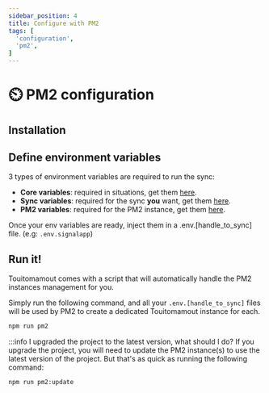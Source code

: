 ```yaml
---
sidebar_position: 4
title: Configure with PM2
tags: [
  'configuration',
  'pm2',
]
---
```


# ⏲️ PM2 configuration

## Installation
<SectionPullInstallProject/>

## Define environment variables
3 types of environment variables are required to run the sync:
- **Core variables**: required in situations, get them [here](/docs/resources/environment-variables#core-variables).
- **Sync variables**: required for the sync **you** want, get them [here](/docs/resources/environment-variables#synchronization-).
- **PM2 variables**: required for the PM2 instance, get them [here](/docs/resources/environment-variables#configuration-with-pm2-).

<TipFileGenerator />

Once your env variables are ready, inject them in a .env.[handle_to_sync] file. (e.g: `.env.signalapp`)

## Run it!

Touitomamout comes with a script that will automatically handle the PM2 instances management for you.

Simply run the following command, and all your `.env.[handle_to_sync]` files will be used by PM2 to create a dedicated Touitomamout instance for each.

```bash
npm run pm2
```

:::info I upgraded the project to the latest version, what should I do?
If you upgrade the project, you will need to update the PM2 instance(s) to use the latest version of the project. But that's as quick as running the following command:
```bash
npm run pm2:update
```

